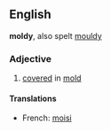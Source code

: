 ==English==
'''moldy''', also spelt [[mouldy]]
===Adjective===
# [[covered]] in [[mold]]
====Translations====
*French: [[moisi]]